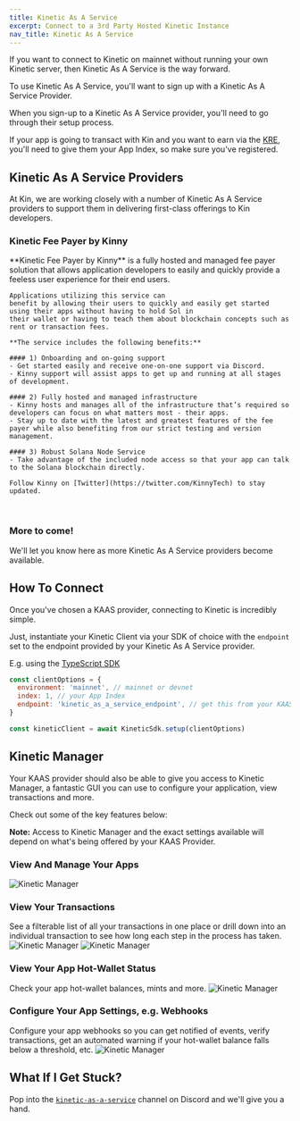 ```yaml
---
title: Kinetic As A Service
excerpt: Connect to a 3rd Party Hosted Kinetic Instance
nav_title: Kinetic As A Service
---
```


If you want to connect to Kinetic on mainnet without running your own Kinetic server, then Kinetic As A Service is the way forward.

To use Kinetic As A Service, you'll want to sign up with a Kinetic As A Service Provider.

When you sign-up to a Kinetic As A Service provider, you'll need to go through their setup process.

If your app is going to transact with Kin and you want to earn via the [KRE](/docs/essentials/kin-rewards-engine), you'll need to give them your App Index, so make sure you've registered.

<RegisterApp />

## Kinetic As A Service Providers

At Kin, we are working closely with a number of Kinetic As A Service providers to support them in delivering first-class offerings to Kin developers.

### Kinetic Fee Payer by Kinny

<div className="w-full kineticAsAService">
  <NavCard
    jpgFile="kinny"
    largeIcon
    link={{ url: 'https://discord.gg/sH9tSzxD', label: 'Sign Up Now' }}
  >
    **Kinetic Fee Payer by Kinny** is a fully hosted and managed fee payer solution that allows application developers to
    easily and quickly provide a feeless user experience for their end users. 
    
    Applications utilizing this service can
    benefit by allowing their users to quickly and easily get started using their apps without having to hold Sol in
    their wallet or having to teach them about blockchain concepts such as rent or transaction fees.

    **The service includes the following benefits:**

    #### 1) Onboarding and on-going support
    - Get started easily and receive one-on-one support via Discord.
    - Kinny support will assist apps to get up and running at all stages of development.

    #### 2) Fully hosted and managed infrastructure
    - Kinny hosts and manages all of the infrastructure that’s required so developers can focus on what matters most - their apps.
    - Stay up to date with the latest and greatest features of the fee payer while also benefiting from our strict testing and version management.

    #### 3) Robust Solana Node Service
    - Take advantage of the included node access so that your app can talk to the Solana blockchain directly.

    Follow Kinny on [Twitter](https://twitter.com/KinnyTech) to stay updated.

  </NavCard>
</div>
<br />

### More to come!

We'll let you know here as more Kinetic As A Service providers become available.

## How To Connect

Once you've chosen a KAAS provider, connecting to Kinetic is incredibly simple.

Just, instantiate your Kinetic Client via your SDK of choice with the `endpoint` set to the endpoint provided by your Kinetic As A Service provider.

E.g. using the [TypeScript SDK](/docs/developers/typescript)

```js
const clientOptions = {
  environment: 'mainnet', // mainnet or devnet
  index: 1, // your App Index
  endpoint: 'kinetic_as_a_service_endpoint', // get this from your KAAS provider
}

const kineticClient = await KineticSdk.setup(clientOptions)
```

## Kinetic Manager

Your KAAS provider should also be able to give you access to Kinetic Manager, a fantastic GUI you can use to configure your application, view transactions and more.

Check out some of the key features below:

**Note:** Access to Kinetic Manager and the exact settings available will depend on what's being offered by your KAAS Provider.

### View And Manage Your Apps

![Kinetic Manager](/images/kinetic-manager/kinetic-manager-apps.png)

### View Your Transactions

See a filterable list of all your transactions in one place or drill down into an individual transaction to see how long each step in the process has taken.
![Kinetic Manager](/images/kinetic-manager/kinetic-manager-transactions.png)
![Kinetic Manager](/images/kinetic-manager/kinetic-manager-transaction.png)

### View Your App Hot-Wallet Status

Check your app hot-wallet balances, mints and more.
![Kinetic Manager](/images/kinetic-manager/kinetic-manager-wallets.png)

### Configure Your App Settings, e.g. Webhooks

Configure your app webhooks so you can get notified of events, verify transactions, get an automated warning if your hot-wallet balance falls below a threshold, etc.
![Kinetic Manager](/images/kinetic-manager/kinetic-manager-settings-webhooks.png)

## What If I Get Stuck?

Pop into the [`kinetic-as-a-service`](https://discord.com/channels/808859554997469244/1047013961092055182) channel on Discord and we'll give you a hand.

<Help />
